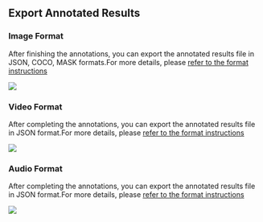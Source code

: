 
## Export Annotated Results

### Image Format

After finishing the annotations, you can export the annotated results file in JSON, COCO, MASK formats.For more details, please [refer to the format instructions](https://opendatalab.github.io/labelU/#/schema/image/point)









<img src={imageUrl} />

### Video Format

After completing the annotations, you can export the annotated results file in JSON format.For more details, please [refer to the format instructions](https://opendatalab.github.io/labelU/#/schema/video/segment)








<img src={video} />

### Audio Format

After completing the annotations, you can export the annotated results file in JSON format.For more details, please [refer to the format instructions](https://opendatalab.github.io/labelU/#/schema/audio/segment)








<img src={audio} />
